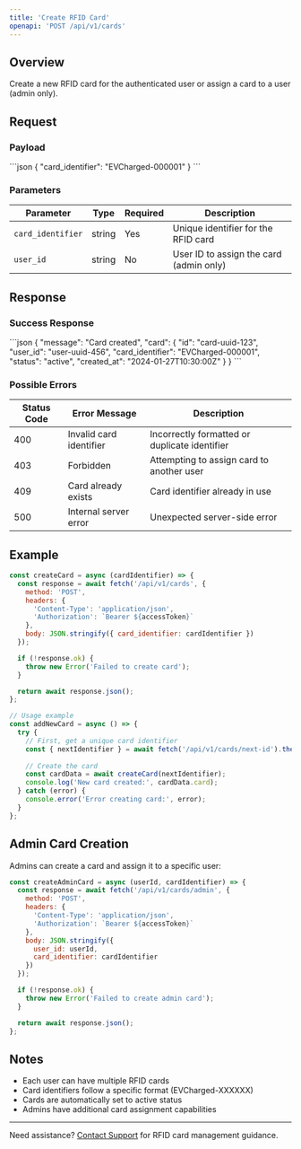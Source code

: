 ```yaml
---
title: 'Create RFID Card'
openapi: 'POST /api/v1/cards'
---
```


## Overview

Create a new RFID card for the authenticated user or assign a card to a user (admin only).

## Request

### Payload

<RequestExample>
```json
{
  "card_identifier": "EVCharged-000001"
}
```
</RequestExample>

### Parameters

| Parameter | Type | Required | Description |
|-----------|------|----------|-------------|
| `card_identifier` | string | Yes | Unique identifier for the RFID card |
| `user_id` | string | No | User ID to assign the card (admin only) |

## Response

### Success Response

<ResponseExample>
```json
{
  "message": "Card created",
  "card": {
    "id": "card-uuid-123",
    "user_id": "user-uuid-456",
    "card_identifier": "EVCharged-000001",
    "status": "active",
    "created_at": "2024-01-27T10:30:00Z"
  }
}
```
</ResponseExample>

### Possible Errors

| Status Code | Error Message | Description |
|------------|--------------|-------------|
| 400 | Invalid card identifier | Incorrectly formatted or duplicate identifier |
| 403 | Forbidden | Attempting to assign card to another user |
| 409 | Card already exists | Card identifier already in use |
| 500 | Internal server error | Unexpected server-side error |

## Example

```javascript
const createCard = async (cardIdentifier) => {
  const response = await fetch('/api/v1/cards', {
    method: 'POST',
    headers: {
      'Content-Type': 'application/json',
      'Authorization': `Bearer ${accessToken}`
    },
    body: JSON.stringify({ card_identifier: cardIdentifier })
  });

  if (!response.ok) {
    throw new Error('Failed to create card');
  }

  return await response.json();
};

// Usage example
const addNewCard = async () => {
  try {
    // First, get a unique card identifier
    const { nextIdentifier } = await fetch('/api/v1/cards/next-id').then(res => res.json());
    
    // Create the card
    const cardData = await createCard(nextIdentifier);
    console.log('New card created:', cardData.card);
  } catch (error) {
    console.error('Error creating card:', error);
  }
};
```

## Admin Card Creation

Admins can create a card and assign it to a specific user:

```javascript
const createAdminCard = async (userId, cardIdentifier) => {
  const response = await fetch('/api/v1/cards/admin', {
    method: 'POST',
    headers: {
      'Content-Type': 'application/json',
      'Authorization': `Bearer ${accessToken}`
    },
    body: JSON.stringify({ 
      user_id: userId, 
      card_identifier: cardIdentifier 
    })
  });

  if (!response.ok) {
    throw new Error('Failed to create admin card');
  }

  return await response.json();
};
```

## Notes

- Each user can have multiple RFID cards
- Card identifiers follow a specific format (EVCharged-XXXXXX)
- Cards are automatically set to active status
- Admins have additional card assignment capabilities

---

Need assistance? [Contact Support](/support) for RFID card management guidance.